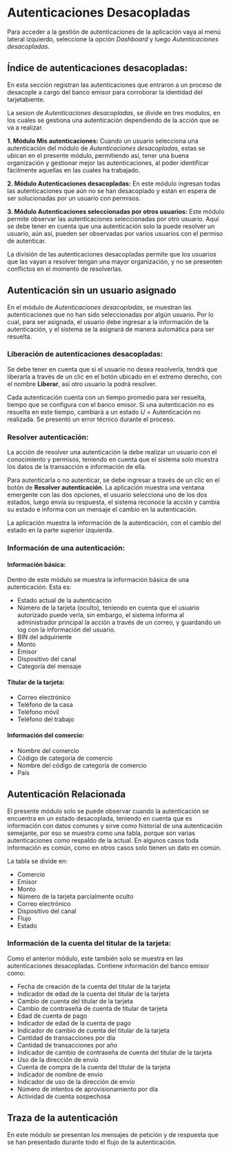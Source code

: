 <MissingTranslationBanner />

# Autenticaciones Desacopladas

Para acceder a la gestión de autenticaciones de la aplicación vaya al menú lateral izquierdo, seleccione la opción *Dashboard* y luego *Autenticaciones desacopladas*.

## Índice de autenticaciones desacopladas:

En esta sección registran las autenticaciones que entraron a un proceso de desacople a cargo del banco
emisor para corroborar la identidad del tarjetabiente.

La sesion de *Autenticaciones desacopladas*, se divide en tres modulos, en los cuales se gestiona una
autenticación dependiendo de la acción que se va a realizar.

**1. Módulo Mis autenticaciones:** Cuando un usuario selecciona una autenticación del módulo de *Autenticaciones desacopladas*, estas se ubican en el presente módulo, permitiendo así, tener una buena organización y gestionar mejor las autenticaciones, al poder identificar fácilmente aquellas en las cuales ha trabajado. 

**2. Módulo Autenticaciones desacopladas:** En este módulo ingresan todas las autenticaciones que aún no se han desacoplado y están en espera de ser solucionadas por un usuario con permisos.

**3. Módulo Autenticaciones seleccionadas por otros usuarios:** Este módulo permite observar las autenticaciones seleccionadas por otro usuario. Aquí se debe tener en cuenta que una autenticación solo la puede resolver un usuario, aún así, pueden ser observadas por varios usuarios con el permiso de autenticar.

La división de las autenticaciones desacopladas permite que los usuarios que las vayan a resolver tengan una mayor organización, y no se presenten conflictos en el momento de resolverlas.


## Autenticación sin un usuario asignado

En el módulo de *Autenticaciones desacopladas*, se muestran las autenticaciones que no han sido seleccionadas por algún usuario. Por lo cual, para ser asignada, el usuario debe ingresar a la información de la autenticación, y el sistema se la asignará de manera automática para ser resuelta.

### Liberación de autenticaciones desacopladas:

Se debe tener en cuenta que si el usuario no desea resolverla, tendrá que liberarla a través de un clic en
el botón ubicado en el extremo derecho, con el nombre **Liberar**, así otro usuario la podrá resolver.

Cada autenticación cuenta con un tiempo promedio para ser resuelta, tiempo que se configura con el banco emisor. Si una autenticación no es resuelta en este tiempo, cambiará a un estado *U* = Autenticación no realizada. Se presentó un error técnico durante el proceso.

### Resolver autenticación:
La acción de resolver una autenticación la debe realizar un usuario con el conocimiento y permisos, teniendo en cuenta que el sistema solo muestra los datos de la transacción e información de ella.

Para autenticarla o no autenticar, se debe ingresar a través de un clic en el botón de **Resolver autenticación**.
La aplicación muestra una ventana emergente con las dos opciones, el usuario selecciona uno de los
dos estados, luego envía su respuesta, el sistema reconoce la acción y cambia su estado e informa con un mensaje el cambio en la autenticación.

La aplicación muestra la información de la autenticación, con el cambio del estado en la parte superior
izquierda.

### Información de una autenticación:

#### Información básica: 

Dentro de este módulo se muestra la información básica de una autenticación. Esta es:

- Estado actual de la autenticación
- Número de la tarjeta (oculto), teniendo en cuenta que el usuario autorizado puede verla, sin embargo, el sistema informa al administrador principal la acción a través de un correo, y guardando un log con la información del usuario.
- BIN del adquiriente
- Monto
- Emisor
- Dispositivo del canal
- Categoría del mensaje


#### Titular de la tarjeta:

- Correo electrónico
- Teléfono de la casa
- Teléfono móvil
- Teléfono del trabajo


#### Información del comercio:

- Nombre del comercio
- Código de categoría de comercio
- Nombre del código de categoría de comercio
- País


## Autenticación Relacionada

El presente módulo solo se puede observar cuando la autenticación se encuentra en un estado desacoplada, teniendo en cuenta que es información con datos comunes y sirve como historial de una autenticación semejante, por eso se muestra como una tabla, porque son
varias autenticaciones como respaldo de la actual. En algunos casos toda información es común, como en
otros casos solo tienen un dato en común.

La tabla se divide en:
- Comercio
- Emisor
- Monto
- Número de la tarjeta parcialmente oculto
- Correo electrónico
- Dispositivo del canal
- Flujo
- Estado


### Información de la cuenta del titular de la tarjeta:

Como el anterior módulo, este también solo se muestra en las
autenticaciones desacopladas. Contiene información del banco emisor como:

- Fecha de creación de la cuenta del titular de la tarjeta
- Indicador de edad de la cuenta del titular de la tarjeta
- Cambio de cuenta del titular de la tarjeta
- Cambio de contraseña de cuenta de titular de tarjeta
- Edad de cuenta de pago
- Indicador de edad de la cuenta de pago
- Indicador de cambio de cuenta del titular de la tarjeta
- Cantidad de transacciones por día
- Cantidad de transacciones por año
- Indicador de cambio de contraseña de cuenta del titular de la tarjeta
- Uso de la dirección de envío
- Cuenta de compra de la cuenta del titular de la tarjeta
- Indicador de nombre de envío
- Indicador de uso de la dirección de envío
- Número de intentos de aprovisionamiento por día
- Actividad de cuenta sospechosa


## Traza de la autenticación

En este módulo se presentan los mensajes de petición y de respuesta que se han presentado durante todo el flujo de la autenticación.

